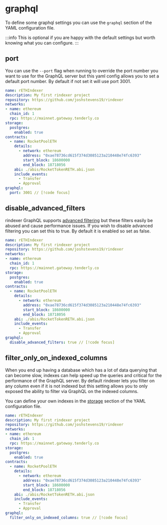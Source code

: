 # graphql

To define some graphql settings you can use the `graphql` section of the YAML configuration file.

:::info
This is optional if you are happy with the default settings but worth knowing what you can configure.
:::

## port

You can use the `--port` flag when running to override the port number you want to use for the GraphQL server
but this yaml config allows you to set a default port number. By default if not set it will use port 3001.

```yaml
name: rETHIndexer
description: My first rindexer project
repository: https://github.com/joshstevens19/rindexer
networks:
- name: ethereum
  chain_id: 1
  rpc: https://mainnet.gateway.tenderly.co
storage:
  postgres:
    enabled: true
contracts:
  - name: RocketPoolETH
    details:
      - network: ethereum
        address: "0xae78736cd615f374d3085123a210448e74fc6393"
        start_block: 18600000
        end_block: 18718056
    abi: ./abis/RocketTokenRETH.abi.json
    include_events:
      - Transfer
      - Approval
graphql:
  port: 3001 // [!code focus]
```

## disable_advanced_filters

rindexer GraphQL supports [advanced filtering](/docs/accessing-data/graphql#filter) but these filters easily be abused and cause performance issues.
If you wish to disable advanced filtering you can set this to true. By default it is enabled so set as false.

```yaml
name: rETHIndexer
description: My first rindexer project
repository: https://github.com/joshstevens19/rindexer
networks:
- name: ethereum
  chain_id: 1
  rpc: https://mainnet.gateway.tenderly.co
storage:
  postgres:
    enabled: true
contracts:
  - name: RocketPoolETH
    details:
      - network: ethereum
        address: "0xae78736cd615f374d3085123a210448e74fc6393"
        start_block: 18600000
        end_block: 18718056
    abi: ./abis/RocketTokenRETH.abi.json
    include_events:
      - Transfer
      - Approval
graphql:
  disable_advanced_filters: true // [!code focus]
```

## filter_only_on_indexed_columns

When you end up having a database which has a lot of data querying that can become slow, indexes can help speed up the queries
and critical for the performance of the GraphQL server. By default rindexer lets you filter on any column even if it is
not indexed but this setting allows you to only exposed the ability to filter via GraphQL on the indexed columns.

You can define your own indexes in the [storage](/docs/start-building/yaml-config/storage#indexes) section of the YAML configuration file.

```yaml
name: rETHIndexer
description: My first rindexer project
repository: https://github.com/joshstevens19/rindexer
networks:
- name: ethereum
  chain_id: 1
  rpc: https://mainnet.gateway.tenderly.co
storage:
  postgres:
    enabled: true
contracts:
  - name: RocketPoolETH
    details:
      - network: ethereum
        address: "0xae78736cd615f374d3085123a210448e74fc6393"
        start_block: 18600000
        end_block: 18718056
    abi: ./abis/RocketTokenRETH.abi.json
    include_events:
      - Transfer
      - Approval
graphql:
  filter_only_on_indexed_columns: true // [!code focus]
```

